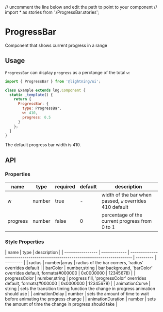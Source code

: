 // uncomment the line below and edit the path to point to your component
// import * as stories from './ProgressBar.stories';

# ProgressBar

Component that shows current progress in a range

## Usage

`ProgressBar` can display `progress` as a perctange of the total `w`:

```js
import { ProgressBar } from '@lightning/ui';

class Example extends lng.Component {
  static _template() {
    return {
      ProgressBar: {
        type: ProgressBar,
        w: 410,
        progress: 0.5
      }
    };
  }
}
```

<Canvas>
  <Story id="elements-progressbar--basic" />
</Canvas>

The default progress bar width is 410.

## API

### Properties

| name     | type   | required | default | description                                             |
| -------- | ------ | -------- | ------- | ------------------------------------------------------- |
| w        | number | true     | -       | width of the bar when passed, `w` overrides 410 default |
| progress | number | false    | 0       | percentage of the current progress from 0 to 1          |

### Style Properties

| name              | type          | description                                                                     |
| ----------------- | ------------- | ------------------------------------------------------------------------------- | --------- | --------- |
| radius            | number\|array | radius of the bar corners, 'radius' overrides default                           |
| barColor          | number,string | bar background, 'barColor' overrides default, formats(#000000                   | 0x0000000 | 12345678) |
| progressColor     | number,string | progress fill, 'progressColor' overrides default, formats(#000000               | 0x0000000 | 12345678) |
| animationCurve    | string        | sets the transition timing function the change in progress animation should use |
| animationDelay    | number        | sets the amount of time to wait before animating the progress change            |
| animationDuration | number        | sets the amount of time the change in progress should take                      |
